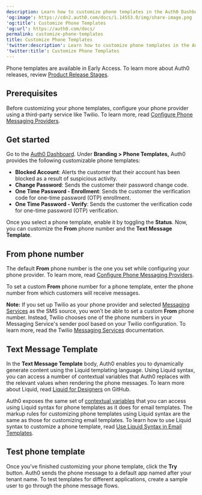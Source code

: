 ```yaml
---
description: Learn how to customize phone templates in the Auth0 Dashboard.
'og:image': https://cdn2.auth0.com/docs/1.14553.0/img/share-image.png
'og:title': Customize Phone Templates
'og:url': https://auth0.com/docs/
permalink: customize-phone-templates
title: Customize Phone Templates
'twitter:description': Learn how to customize phone templates in the Auth0 Dashboard.
'twitter:title': Customize Phone Templates
---
```

<Callout icon="file-lines" color="#0EA5E9" iconType="regular">

Phone templates are available in Early Access. To learn more about Auth0 releases, review [Product Release Stages](/docs/troubleshoot/product-lifecycle/product-release-stages).

</Callout>

## Prerequisites

Before customizing your phone templates, configure your phone provider using a third-party service like Twilio. To learn more, read [Configure Phone Messaging Providers](/docs/customize/phone-messages/configure-phone-messaging-providers).

## Get started

Go to the [Auth0 Dashboard](https://manage.auth0.com/#/phone). Under **Branding > Phone Templates,** Auth0 provides the following customizable phone templates:

* **Blocked Account**: Alerts the customer that their account has been blocked as a result of suspicious activity.
* **Change Password**: Sends the customer their password change code.
* **One Time Password - Enrollment**: Sends the customer the verification code for one-time password (OTP) enrollment.
* **One Time Password - Verify**: Sends the customer the verification code for one-time password (OTP) verification.

Once you select a phone template, enable it by toggling the **Status**. Now, you can customize the **From** phone number and the **Text Message Template**.

## From phone number

The default **From** phone number is the one you set while configuring your phone provider. To learn more, read [Configure Phone Messaging Providers](/docs/customize/phone-messages/configure-phone-messaging-providers).

To set a custom **From** phone number for a phone template, enter the phone number from which customers will receive messages.

**Note:** If you set up Twilio as your phone provider and selected [Messaging Services](https://www.twilio.com/docs/messaging/services) as the SMS source, you won’t be able to set a custom **From** phone number. Instead, Twilio chooses one of the phone numbers in your Messaging Service's sender pool based on your Twilio configuration. To learn more, read the Twilio [Messaging Services](https://www.twilio.com/docs/messaging/services) documentation.

## Text Message Template

In the **Text Message Template** body, Auth0 enables you to dynamically generate content using the Liquid templating language. Using Liquid syntax, you can access a number of contextual variables that Auth0 replaces with the relevant values when rendering the phone messages. To learn more about Liquid, read [Liquid for Designers](https://github.com/Shopify/liquid/wiki/Liquid-for-Designers) on GitHub.

Auth0 exposes the same set of [contextual variables](/docs/customize/email/email-templates#common-variables) that you can access using Liquid syntax for phone templates as it does for email templates. The markup rules for customizing phone templates using Liquid syntax are the same as those for customizing email templates. To learn how to use Liquid syntax to customize a phone template, read [Use Liquid Syntax in Email Templates](/docs/customize/email/email-templates/use-liquid-syntax-in-email-templates).

## Test phone template

Once you’ve finished customizing your phone template, click the **Try** button. Auth0 sends the phone message to a default app named after your tenant name. To test templates for different applications, create a sample user to go through the phone message flows.